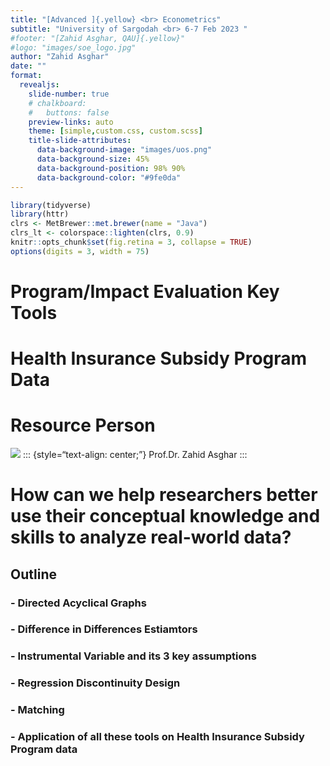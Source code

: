 ---
title: "[Advanced ]{.yellow} <br> Econometrics"
subtitle: "University of Sargodah <br> 6-7 Feb 2023 "
#footer: "[Zahid Asghar, QAU]{.yellow}"
#logo: "images/soe_logo.jpg"
author: "Zahid Asghar"
date: ""
format:
  revealjs: 
    slide-number: true
    # chalkboard: 
    #   buttons: false
    preview-links: auto
    theme: [simple,custom.css, custom.scss]
    title-slide-attributes:
      data-background-image: "images/uos.png"
      data-background-size: 45%
      data-background-position: 98% 90%
      data-background-color: "#9fe0da"
---

```{r include=FALSE}
library(tidyverse)
library(httr)
clrs <- MetBrewer::met.brewer(name = "Java")
clrs_lt <- colorspace::lighten(clrs, 0.9)
knitr::opts_chunk$set(fig.retina = 3, collapse = TRUE)
options(digits = 3, width = 75)
```

# Program/Impact Evaluation Key Tools {.white background-color="`r clrs[1]`"}

# Health Insurance Subsidy Program Data {background-color="`r clrs_lt[1]`"}

# Resource Person

![](images/zahid.jpg) ::: {style="text-align: center;"} Prof.Dr. Zahid Asghar :::

# How can we help researchers better use their conceptual knowledge and skills to analyze real-world data? {.center .middle}

## Outline

### - Directed Acyclical Graphs

### - [Difference in Differences Estiamtors]{.yellow}

### - Instrumental Variable and its 3 key assumptions

### - [Regression Discontinuity Design]{.yellow}

### - Matching

### - [Application of all these tools on Health Insurance Subsidy Program data]{.yellow}
